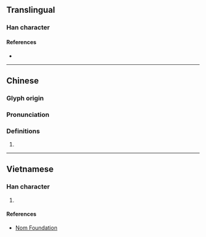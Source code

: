 {{character info/new}}
==Translingual==

===Han character===
{{Han char|rn=75|rad=木|as=11|sn=15|four=|canj=DILE|ids=⿰木康}}

====References====
* {{Han ref|kx=0548.090|dkj=15388|dj=0935.270|hdz=21283.130|uh=69FA|ud=27130}}

----

==Chinese==
{{zh-forms}}

===Glyph origin===
{{Han etym}}

===Pronunciation===
{{zh-pron
|m=kāng
|c=hong1
|mc=y
|oc=y
|cat=
}}

===Definitions===
{{zh-hanzi}}

# {{rfdef|zh}}

----

==Vietnamese==

===Han character===
{{vi-readings|rs=木11|hanviet=[[khang]], [[săng]]}}

# {{defn|lang=vi|sort=木11}}

====References====
* [http://nomfoundation.org/common/nom_details.php?codepoint=69fa Nom Foundation]